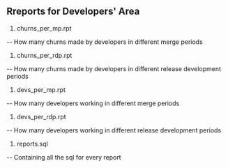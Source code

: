 == Rreports for Developers' Area ==

# churns_per_mp.rpt
-- How many churns made by developers in different merge periods

# churns_per_rdp.rpt
-- How many churns made by developers in different release development periods

# devs_per_mp.rpt
-- How many developers working in different merge periods

# devs_per_rdp.rpt
-- How many developers working in different release development periods

# reports.sql
-- Containing all the sql for every report
